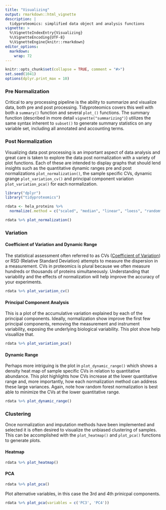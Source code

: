 ```yaml
---
title: "Visualizing"
output: rmarkdown::html_vignette
description: |
  tidyproteomics: simplified data object and analysis functions
vignette: >
  %\VignetteIndexEntry{Visualizing}
  %\VignetteEncoding{UTF-8}
  %\VignetteEngine{knitr::rmarkdown}
editor_options: 
  markdown: 
    wrap: 72
---
```


```r
knitr::opts_chunk$set(collapse = TRUE, comment = "#>")
set.seed(1041)
options(dplyr.print_max = 10)
```

### Pre Normalization

Critical to any processing pipeline is the ability to summarize and
visualize data, both pre and post processing. Tidyproteomics covers this
well with both a `summary()` function and several `plot_()` functions.
The summary function (described in more detail
`vignette("summarizing")`) utilizes the same syntax inherent to
`subset()` to generate summary statistics on any variable set, including
all annotated and accounting terms.

### Post Normalization

Visualizing data post processing is an important aspect of data analysis
and great care is taken to explore the data post normalization with a
variety of plot functions. Each of these are intended to display graphs
that should lend insights such as the quantitative dynamic ranges pre
and post normalizations `plot_normalization()`, the sample specific CVs,
dynamic grange `plot_variation_cv()` and principal component variation
`plot_variation_pca()` for each normalization.

```r
library("dplyr")
library("tidyproteomics")

rdata <- hela_proteins %>% 
  normalize(.method = c("scaled", "median", "linear", "loess", "randomforest"))

rdata %>% plot_normalization()
```

### Variation

#### Coefficient of Variation and Dynamic Range

The statistical assessment often referred to as CVs ([Coefficient of
Variation](https://en.wikipedia.org/wiki/Coefficient_of_variation)) or
RSD (Relative Standard Deviation) attempts to measure the dispersion in
a measurement. CVs in proteomics is plural because we often measure
hundreds or thousands of proteins simultaneously. Understanding that
variability and the effects of normalization will help improve the
accuracy of your experiments.

```r
rdata %>% plot_variation_cv()
```

#### Principal Component Analysis

This is a plot of the accumulative variation explained by each of the
principal components. Ideally, normalization show improve the first few
principal components, removing the measurement and instrument
variability, exposing the underlying biological variability. This plot
show help visuallize that.

```r
rdata %>% plot_variation_pca()
```

#### Dynamic Range

Perhaps more intriguing is the plot in `plot_dynamic_range()` which
shows a density heat map of sample specific CVs in relation to
quantitative abundance. This plot highlights how CVs increase at the
lower quantitative range and, more importantly, how each normalization
method can address these large variances. Again, note how random forest
normalization is best able to minimize the CVs at the lower quantitative
range.

```r
rdata %>% plot_dynamic_range()
```

### Clustering

Once normalization and imputation methods have been implemented and
selected it is often desired to visualize the unbiased clustering of
samples. This can be accomplished with the `plot_heatmap()` and
`plot_pca()` functions to generate plots.

#### Heatmap

```r
rdata %>% plot_heatmap()
```

#### PCA

```r
rdata %>% plot_pca()
```

Plot alternative variables, in this case the 3rd and 4th prinicpal
components.

```r
rdata %>% plot_pca(variables = c('PC3', 'PC4'))
```
